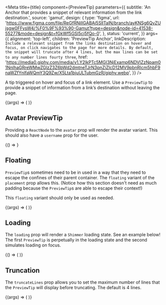 


<Meta
  title={title}
  component={PreviewTip}
  parameters={{
    subtitle:
      'An Anchor that provides a snippet of relevant information from the link destination.',
    source: 'gamut',
    design: {
      type: 'figma',
      url:
        'https://www.figma.com/file/ReGfRNillGABAj5SlITalN/branch/ayKNSg6QvZUjsgw0FFysW4/%F0%9F%93%90-Gamut?type=design&node-id=41538-55277&mode=design&t=fGkWf5GSl5cj5fQo-0',
    },
    status: 'current',
  }}
  args={{
    alignment: 'top-left',
    children: 'PreviewTip Anchor',
    linkDescription: `Include a relevant snippet from the links destination on hover and focus, on click navigates to the page for more details. By default, the snippet will truncate after 4 lines, but the max lines can be set to any number lines fourty three`,
    href:
      'https://media0.giphy.com/media/v1.Y2lkPTc5MGI3NjExamp6NDVlZzNpam01NnlhaGRreWMwZGlzZ3Z6bWd2dmtneTJrN3pnZiZlcD12MV9pbnRlcm5hbF9naWZfYnlfaWQmY3Q9Zw/X5Lta1bjuULTubmGzR/giphy.webp',
  }}
/>

A tip triggered on hover and focus of a link element. Use a `PreviewTip` to provide a snippet of information from a link’s destination without leaving the page.

<Canvas>
  <Story name="PreviewTip">
    {(args) => (
      <FlexBox center py={156}>
        <PreviewTip {...args} />
      </FlexBox>
    )}
  </Story>
</Canvas>

<PropsTable story="PreviewTip" />

## Avatar PreviewTip

Providing a `ReactNode` to the `avatar` prop will render the avatar variant. This should also have a `username` prop for the user.

<Canvas>
  <Story name="Avatar Tip">{() => <AvatarExample />}</Story>
</Canvas>

## Floating

`PreviewTip`s sometimes need to be in used in a way that they need to escape the confines of their parent container. The `floating` variant of the `placement` prop allows this. (Notice how this section doesn't need as much padding because the `PreviewTip`s are able to escape their context!)

This `floating` variant should only be used as needed.

<Canvas>
  <Story name="Floating PreviewTip">
    {(args) => (
      <PreviewTip placement="floating" {...args} alignment="top-right" />
    )}
  </Story>
</Canvas>

## Loading

The `loading` prop will render a <LinkTo component="Shimmer">`Shimmer`</LinkTo> loading state. See an example below! The first `PreviewTip` is perpetually in the loading state and the second simulates loading on focus.

<Canvas>
  <Story name="Loading PreviewTip">
    {() => (
      <FlexBox center py={156}>
        <LoadingTip />
      </FlexBox>
    )}
  </Story>
</Canvas>

## Truncation

The `truncateLines` prop allows you to set the maximum number of lines that the `PreviewTip` will display before truncating. The default is 4 lines.

<Canvas>
  <Story name="Truncation">
    {(args) => (
      <FlexBox py={156} width="100%" justifyContent="space-around">
        <PreviewTip {...args} truncateLines={2} alignment="top-right" />
        <PreviewTip
          {...args}
          truncateLines={5}
          alignment="bottom-left"
          linkDescription="This is a long link description. There is nothing fun or funny in this PreviewTip, and this definitely is way too long to be a 'summary' of anything at all. No one wants to read a preview that's as long as the article, its like a trailer that gives away the whole movie. Be better than that. Be a serious person."
        />
      </FlexBox>
    )}
  </Story>
</Canvas>
